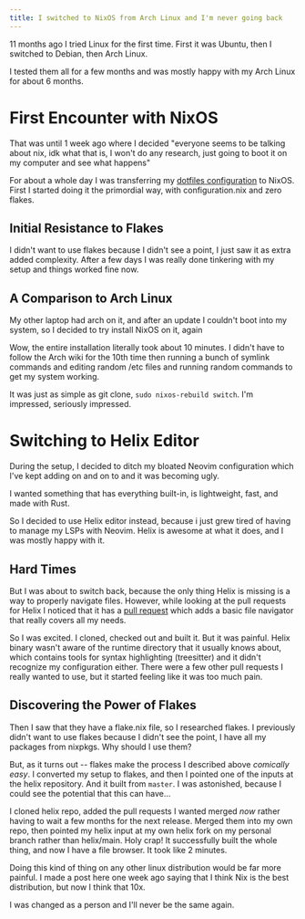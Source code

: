 ```yaml
---
title: I switched to NixOS from Arch Linux and I'm never going back
---
```


11 months ago I tried Linux for the first time. First it was Ubuntu, then I switched to Debian, then Arch Linux. 

I tested them all for a few months and was mostly happy with my Arch Linux for about 6 months.

# First Encounter with NixOS

That was until 1 week ago where I decided "everyone seems to be talking about nix, idk what that is, I won't do any research, just going to boot it on my computer and see what happens"

For about a whole day I was transferring my [dotfiles configuration](https://github.com/nikitarevenco/dotfiles) to NixOS. First I started doing it the primordial way, with configuration.nix and zero flakes.

## Initial Resistance to Flakes

I didn't want to use flakes because I didn't see a point, I just saw it as extra added complexity. After a few days I was really done tinkering with my setup and things worked fine now.

## A Comparison to Arch Linux

My other laptop had arch on it, and after an update I couldn't boot into my system, so I decided to try install NixOS on it, again

Wow, the entire installation literally took about 10 minutes. I didn't have to follow the Arch wiki for the 10th time then running a bunch of symlink commands and editing random /etc files and running random commands to get my system working. 

It was just as simple as git clone, `sudo nixos-rebuild switch`. I'm impressed, seriously impressed.

# Switching to Helix Editor

During the setup, I decided to ditch my bloated Neovim configuration which I've kept adding on and on to and it was becoming ugly.

I wanted something that has everything built-in, is lightweight, fast, and made with Rust. 

So I decided to use Helix editor instead, because i just grew tired of having to manage my LSPs with Neovim. Helix is awesome at what it does, and I was mostly happy with it.

## Hard Times

But I was about to switch back, because the only thing Helix is missing is a way to properly navigate files. However, while looking at the pull requests for Helix I noticed that it has a [pull request](https://github.com/helix-editor/helix/pull/11285) which adds a basic file navigator that really covers all my needs.

So I was excited. I cloned, checked out and built it. But it was painful. Helix binary wasn't aware of the runtime directory that it usually knows about, which contains tools for syntax highlighting (treesitter) and it didn't recognize my configuration either. There were a few other pull requests I really wanted to use, but it started feeling like it was too much pain.

## Discovering the Power of Flakes

Then I saw that they have a flake.nix file, so I researched flakes. I previously didn't want to use flakes because I didn't see the point, I have all my packages from nixpkgs. Why should I use them?

But, as it turns out -- flakes make the process I described above *comically easy*. I converted my setup to flakes, and then I pointed one of the inputs at the helix repository. And it built from `master`. I was astonished, because I could see the potential that this can have...

I cloned helix repo, added the pull requests I wanted merged *now* rather having to wait a few months for the next release. Merged them into my own repo, then pointed my helix input at my own helix fork on my personal branch rather than helix/main. Holy crap! It successfully built the whole thing, and now I have a file browser. It took like 2 minutes.

Doing this kind of thing on any other linux distribution would be far more painful. I made a post here one week ago saying that I think Nix is the best distribution, but now I think that 10x.

I was changed as a person and I'll never be the same again.
